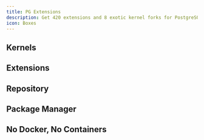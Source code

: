 ```yaml
---
title: PG Extensions
description: Get 420 extensions and 8 exotic kernel forks for PostgreSQL
icon: Boxes
---
```



## Kernels



## Extensions




## Repository




## Package Manager




## No Docker, No Containers

